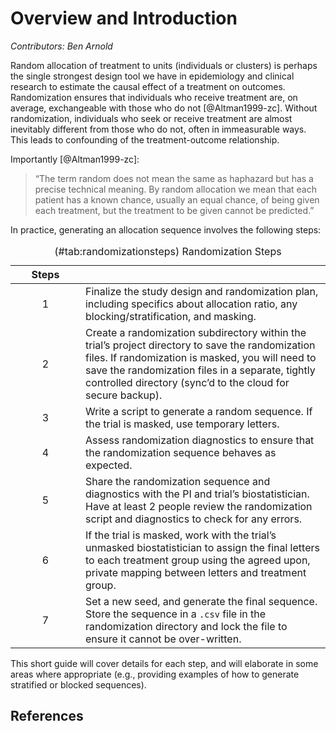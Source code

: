 
# Overview and Introduction {#overview}

_Contributors: Ben Arnold_

Random allocation of treatment to units (individuals or clusters) is perhaps the single strongest design tool we have in epidemiology and clinical research to estimate the causal effect of a treatment on outcomes.  Randomization ensures that individuals who receive treatment are, on average, exchangeable with those who do not [@Altman1999-zc]. Without randomization, individuals who seek or receive treatment are almost inevitably different from those who do not, often in immeasurable ways. This leads to confounding of the treatment-outcome relationship. 

Importantly [@Altman1999-zc]:

> "The term random does not mean the same as haphazard but has a precise technical meaning. By random allocation we mean that each patient has a known chance, usually an equal chance, of being given each treatment, but the treatment to be given cannot be predicted."


In practice, generating an allocation sequence involves the following steps:

Steps |  |
:----:|:--------------------|
1    | Finalize the study design and randomization plan, including specifics about allocation ratio, any blocking/stratification, and masking.  |
2  | Create a randomization subdirectory within the trial's project directory to save the randomization files. If randomization is masked, you will need to save the randomization files in a separate, tightly controlled directory (sync'd to the cloud for secure backup).|
3    | Write a script to generate a random sequence. If the trial is masked, use temporary letters. |
4    | Assess randomization diagnostics to ensure that the randomization sequence behaves as expected. |
5    | Share the randomization sequence and diagnostics with the PI and trial's biostatistician. Have at least 2 people review the randomization script and diagnostics to check for any errors. |
6    | If the trial is masked, work with the trial's unmasked biostatistician to assign the final letters to each treatment group using the agreed upon, private mapping between letters and treatment group. |
7    | Set a new seed, and generate the final sequence. Store the sequence in a `.csv` file in the randomization directory and lock the file to ensure it cannot be over-written. |

Table: (\#tab:randomizationsteps) Randomization Steps


This short guide will cover details for each step, and will elaborate in some areas where appropriate (e.g., providing examples of how to generate stratified or blocked sequences).


## References {-}


